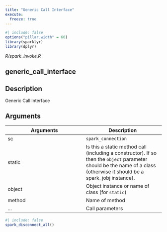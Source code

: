 ```yaml
---
title: "Generic Call Interface"
execute:
  freeze: true
---
```


```r
#| include: false
options("pillar.width" = 60)
library(sparklyr) 
library(dplyr)
```

*R/spark_invoke.R*

## generic_call_interface

## Description
Generic Call Interface 



## Arguments
|Arguments|Description|
|---|---|
| sc | `spark_connection` |
| static | Is this a static method call (including a constructor). If so then the `object` parameter should be the name of a class (otherwise it should be a spark_jobj instance). |
| object | Object instance or name of class (for `static`) |
| method | Name of method |
| ... | Call parameters |








```r
#| include: false
spark_disconnect_all()
```
